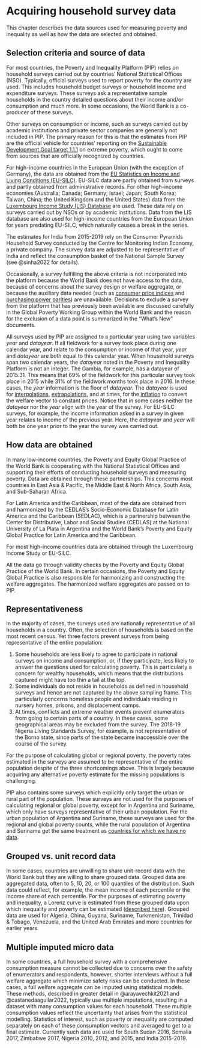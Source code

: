 # Acquiring household survey data {#acquiring}

This chapter describes the data sources used for measuring poverty and inequality as well as how the data are selected and obtained.

## Selection criteria and source of data {#selection}

For most countries, the Poverty and Inequality Platform (PIP) relies on household surveys carried out by countries' National Statistical Offices (NSO). Typically, official surveys used to report poverty for the country are used. This includes household budget surveys or household income and expenditure surveys. These surveys ask a representative sample households in the country detailed questions about their income and/or consumption and much more. In some occasions, the World Bank is a co-producer of these surveys.

Other surveys on consumption or income, such as surveys carried out by academic institutions and private sector companies are generally not included in PIP. The primary reason for this is that the estimates from PIP are the official vehicle for countries' reporting on the [Sustainable Development Goal target 1.1.1](https://sdgs.un.org/goals/goal1) on extreme poverty, which ought to come from sources that are officially recognized by countries.

For high-income countries in the European Union (with the exception of Germany), the data are obtained from the [EU Statistics on Income and Living Conditions (EU-SILC)](https://ec.europa.eu/eurostat/web/microdata/european-union-statistics-on-income-and-living-conditions). EU-SILC data are partly obtained from surveys and partly obtained from administrative records. For other high-income economies (Australia; Canada; Germany; Israel; Japan; South Korea; Taiwan, China; the United Kingdom and the United States) data from the [Luxembourg Income Study (LIS) Database](https://www.lisdatacenter.org) are used. These data rely on surveys carried out by NSOs or by academic institutions. Data from the LIS database are also used for high-income countries from the European Union for years predating EU-SILC, which naturally causes a break in the series.

The estimates for India from 2015-2019 rely on the Consumer Pyramids Household Survey conducted by the Centre for Monitoring Indian Economy, a private company. The survey data are adjusted to be representative of India and reflect the consumption basket of the National Sample Survey (see @sinha2022 for details).

Occasionally, a survey fulfilling the above criteria is not incorporated into the platform because the World Bank does not have access to the data, because of concerns about the survey design or welfare aggregate, or because the auxiliary data needed (such as [consumer price indices](#CPIs) and [purchasing power parities](#PPPs)) are unavailable. Decisions to exclude a survey from the platform that has previously been available are discussed carefully in the Global Poverty Working Group within the World Bank and the reason for the exclusion of a data point is summarized in the "What's New" documents.

All surveys used by PIP are assigned to a particular year using two variables *year* and *datayear*. If all fieldwork for a survey took place during one calendar year, and relate to the consumption or income of that year, *year* and *datayear* are both equal to this calendar year. When household surveys span two calendar years, the *datayear* noted in the Poverty and Inequality Platform is not an integer. The Gambia, for example, has a datayear of 2015.31. This means that 69% of the fieldwork for this particular survey took place in 2015 while 31% of the fieldwork months took place in 2016. In these cases, the *year* information is the floor of *datayear.* The *datayear* is used for [interpolations](#interpolation), [extrapolations](#extrapolations), and at times, for the [inflation](#CPIs) to convert the welfare vector to constant prices. Notice that in some cases neither the *datayear* nor the *year* align with the year of the survey. For EU-SILC surveys, for example, the income information asked in a survey in given year relates to income of the previous year. Here, the *datayear* and *year* will both be one year prior to the year the survey was carried out.

## How data are obtained

In many low-income countries, the Poverty and Equity Global Practice of the World Bank is cooperating with the National Statistical Offices and supporting their efforts of conducting household surveys and measuring poverty. Data are obtained through these partnerships. This concerns most countries in East Asia & Pacific, the Middle East & North Africa, South Asia, and Sub-Saharan Africa.

For Latin America and the Caribbean, most of the data are obtained from and harmonized by the CEDLAS's Socio-Economic Database for Latin America and the Caribbean (SEDLAC), which is a partnership between the Center for Distributive, Labor and Social Studies (CEDLAS) at the National University of La Plata in Argentina and the World Bank's Poverty and Equity Global Practice for Latin America and the Caribbean.

For most high-income countries data are obtained through the Luxembourg Income Study or EU-SILC.

All the data go through validity checks by the Poverty and Equity Global Practice of the World Bank. In certain occasions, the Poverty and Equity Global Practice is also responsible for harmonizing and constructing the welfare aggregates. The harmonized welfare aggregates are passed on to PIP.

## Representativeness {#representativeness}

In the majority of cases, the surveys used are nationally representative of all households in a country. Often, the selection of households is based on the most recent census. Yet three factors prevent surveys from being representative of the entire population:

1.  Some households are less likely to agree to participate in national surveys on income and consumption, or, if they participate, less likely to answer the questions used for calculating poverty. This is particularly a concern for wealthy households, which means that the distributions captured might have too thin a tail at the top.
2.  Some individuals do not reside in households as defined in household surveys and hence are not captured by the above sampling frame. This particularly concerns homeless people and individuals residing in nursery homes, prisons, and displacement camps.
3.  At times, conflicts and extreme weather events prevent enumerators from going to certain parts of a country. In these cases, some geographical areas may be excluded from the survey. The 2018-19 Nigeria Living Standards Survey, for example, is not representative of the Borno state, since parts of the state became inaccessible over the course of the survey.

For the purpose of calculating global or regional poverty, the poverty rates estimated in the surveys are assumed to be representative of the entire population despite of the three shortcomings above. This is largely because acquiring any alternative poverty estimate for the missing populations is challenging.

PIP also contains some surveys which explicitly only target the urban or rural part of the population. These surveys are not used for the purposes of calculating regional or global poverty, except for in Argentina and Suriname, which only have surveys representative of their urban population. For the urban population of Argentina and Suriname, these surveys are used for the regional and global poverty counts, while the rural population of Argentina and Suriname get the same treatment as [countries for which we have no data](#nodata).

## Grouped vs. unit record data {#grouped}

In some cases, countries are unwilling to share unit-record data with the World Bank but they are willing to share grouped data. Grouped data are aggregated data, often to 5, 10, 20, or 100 quantiles of the distribution. Such data could reflect, for example, the mean income of each percentile or the income share of each percentile. For the purposes of estimating poverty and inequality, a Lorenz curve is estimated from these grouped data upon which inequality and poverty can be estimated ([described here](#tgd)). Grouped data are used for Algeria, China, Guyana, Suriname, Turkmenistan, Trinidad & Tobago, Venezuela, and the United Arab Emirates and more countries for earlier years.

## Multiple imputed micro data {#imputed}

In some countries, a full household survey with a comprehensive consumption measure cannot be collected due to concerns over the safety of enumerators and respondents, however, shorter interviews without a full welfare aggregate which minimize safety risks can be conducted. In these cases, a full welfare aggregate can be imputed using statistical models. These methods, described in greater detail in @arayavechkit2021 and @castanedaaguilar2022, typically use multiple imputations, resulting in a dataset with many consumption values for each household. These multiple consumption values reflect the uncertainty that arises from the statistical modelling. Statistics of interest, such as poverty or inequality are computed separately on each of these consumption vectors and averaged to get to a final estimate. Currently such data are used for South Sudan 2016, Somalia 2017, Zimbabwe 2017, Nigeria 2010, 2012, and 2015, and India 2015-2019.

